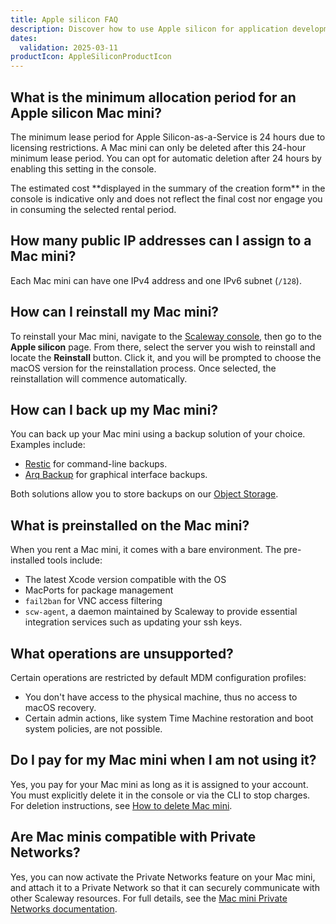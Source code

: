```yaml
---
title: Apple silicon FAQ
description: Discover how to use Apple silicon for application development.
dates:
  validation: 2025-03-11
productIcon: AppleSiliconProductIcon
---
```


## What is the minimum allocation period for an Apple silicon Mac mini?
The minimum lease period for Apple Silicon-as-a-Service is 24 hours due to licensing restrictions. A Mac mini can only be deleted after this 24-hour minimum lease period.
You can opt for automatic deletion after 24 hours by enabling this setting in the console.

<Message type="note">
  The estimated cost **displayed in the summary of the creation form** in the console is indicative only and does not reflect the final cost nor engage you in consuming the selected rental period.
</Message>

## How many public IP addresses can I assign to a Mac mini?
Each Mac mini can have one IPv4 address and one IPv6 subnet (`/128`).

## How can I reinstall my Mac mini?
To reinstall your Mac mini, navigate to the [Scaleway console](https://console.scaleway.com/), then go to the **Apple silicon** page.
From there, select the server you wish to reinstall and locate the **Reinstall** button.
Click it, and you will be prompted to choose the macOS version for the reinstallation process.
Once selected, the reinstallation will commence automatically.

## How can I back up my Mac mini?
You can back up your Mac mini using a backup solution of your choice. Examples include:
- [Restic](/tutorials/restic-s3-backup/) for command-line backups.
- [Arq Backup](/tutorials/arqbackup-pc-mac/) for graphical interface backups.

Both solutions allow you to store backups on our [Object Storage](/object-storage/quickstart/).

## What is preinstalled on the Mac mini?
When you rent a Mac mini, it comes with a bare environment. The pre-installed tools include:
- The latest Xcode version compatible with the OS
- MacPorts for package management
- `fail2ban` for VNC access filtering
- `scw-agent`, a daemon maintained by Scaleway to provide essential integration services such as updating your ssh keys.

## What operations are unsupported?
Certain operations are restricted by default MDM configuration profiles:
- You don't have access to the physical machine, thus no access to macOS recovery.
- Certain admin actions, like system Time Machine restoration and boot system policies, are not possible.

## Do I pay for my Mac mini when I am not using it?
Yes, you pay for your Mac mini as long as it is assigned to your account. You must explicitly delete it in the console or via the CLI to stop charges. For deletion instructions, see [How to delete Mac mini](/apple-silicon/how-to/delete-mac-mini/).

## Are Mac minis compatible with Private Networks?
Yes, you can now activate the Private Networks feature on your Mac mini, and attach it to a Private Network so that it can securely communicate with other Scaleway resources. For full details, see the [Mac mini Private Networks documentation](/apple-silicon/how-to/use-private-networks/).


